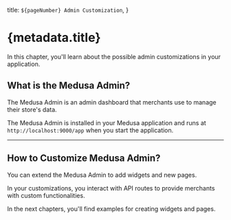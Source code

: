   title: `${pageNumber} Admin Customization`,
}

# {metadata.title}

In this chapter, you'll learn about the possible admin customizations in your application.

## What is the Medusa Admin?

The Medusa Admin is an admin dashboard that merchants use to manage their store's data.

The Medusa Admin is installed in your Medusa application and runs at `http://localhost:9000/app` when you start the application.

---

## How to Customize Medusa Admin?

You can extend the Medusa Admin to add widgets and new pages.

In your customizations, you interact with API routes to provide merchants with custom functionalities.

In the next chapters, you'll find examples for creating widgets and pages.